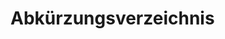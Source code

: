 # Abkürzungsverzeichnis {-}

\begin{tabular}{rp{0.2cm}lp{1cm}rp{0.2cm}l}
    clc & &  CORINE Land Cover  & &  IH  & &  Insektenhaus\\
    imp  & &  imperviousness (Versiegelungsgrad)   & &    & & 
\end{tabular}
